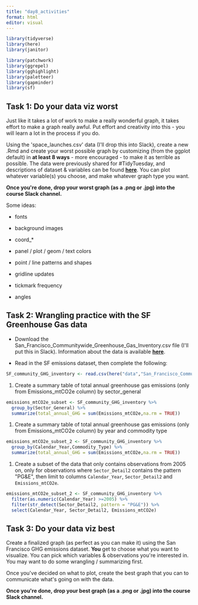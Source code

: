 ```yaml
---
title: "day8_activities"
format: html
editor: visual
---
```


```r
library(tidyverse)
library(here)
library(janitor)

library(patchwork)
library(ggrepel)
library(gghighlight)
library(paletteer)
library(gapminder)
library(sf)
```

## **Task 1: Do your data viz worst**

Just like it takes a lot of work to make a really wonderful graph, it takes effort to make a graph really awful. Put effort and creativity into this - you will learn a lot in the process if you do.

Using the \'space_launches.csv\' data (I\'ll drop this into Slack), create a new .Rmd and create your worst possible graph by customizing (from the ggplot default) in **at least 8 ways** - more encouraged - to make it as terrible as possible. The data were previously shared for #TidyTuesday, and descriptions of dataset & variables can be found [**here**](https://github.com/rfordatascience/tidytuesday/tree/master/data/2019/2019-01-15). You can plot whatever variable(s) you choose, and make whatever graph type you want.

**Once you\'re done, drop your worst graph (as a .png or .jpg) into the course Slack channel.**

Some ideas:

-   fonts

-   background images

-   coord\_\*

-   panel / plot / geom / text colors

-   point / line patterns and shapes

-   gridline updates

-   tickmark frequency

-   angles

## **Task 2: Wrangling practice with the SF Greenhouse Gas data**

-   Download the San_Francisco_Communitywide_Greenhouse_Gas_Inventory.csv file (I\'ll put this in Slack). Information about the data is available [**here**](https://catalog.data.gov/dataset/san-francisco-communitywide-greenhouse-gas-inventory).

-   Read in the SF emissions dataset, then complete the following:

```r
SF_community_GHG_inventory <- read.csv(here("data","San_Francisco_Communitywide_Greenhouse_Gas_Inventory.csv"))
```

1.  Create a summary table of total annual greenhouse gas emissions (only from Emissions_mtCO2e column) by sector_general

```r
emissions_mtCO2e_subset <- SF_community_GHG_inventory %>% 
  group_by(Sector_General) %>% 
  summarize(total_annual_GHG = sum(Emissions_mtCO2e,na.rm = TRUE))
```

1.  Create a summary table of total annual greenhouse gas emissions (only from Emissions_mtCO2e column) by year and commodity type

```r
emissions_mtCO2e_subset_2 <- SF_community_GHG_inventory %>% 
  group_by(Calendar_Year,Commodity_Type) %>% 
  summarize(total_annual_GHG = sum(Emissions_mtCO2e,na.rm = TRUE))
```

1.  Create a subset of the data that only contains observations from 2005 on, only for observations where `Sector_Detail2` contains the pattern \"PG&E\", then limit to columns `Calendar_Year`, `Sector_Detail2` and `Emissions_mtCO2e`.

```r
emissions_mtCO2e_subset_2 <- SF_community_GHG_inventory %>% 
  filter(as.numeric(Calendar_Year) >=2005) %>% 
  filter(str_detect(Sector_Detail2, pattern = "PG&E")) %>% 
  select(Calendar_Year, Sector_Detail2, Emissions_mtCO2e)
```

## **Task 3: Do your data viz best**

Create a finalized graph (as perfect as you can make it) using the San Francisco GHG emissions dataset. **You** get to choose what you want to visualize. You can pick which variables & observations you\'re interested in. You may want to do some wrangling / summarizing first.

Once you\'ve decided on what to plot, create the best graph that you can to communicate what\'s going on with the data.

**Once you\'re done, drop your best graph (as a .png or .jpg) into the course Slack channel.**

```r

```
